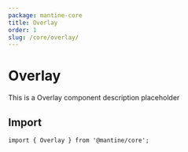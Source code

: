 ```yaml
---
package: mantine-core
title: Overlay
order: 1
slug: /core/overlay/
---
```


# Overlay

This is a Overlay component description placeholder

<PageHeader
  source="mantine-core/src/Overlay/Overlay.tsx"
  docs="core/Overlay.mdx"
  package="@mantine/core"
/>

## Import

```tsx
import { Overlay } from '@mantine/core';
```

<PropsTable component="Overlay" />

